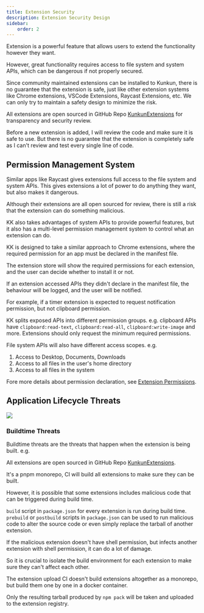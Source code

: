 ```yaml
---
title: Extension Security
description: Extension Security Design
sidebar:
    order: 2
---
```


Extension is a powerful feature that allows users to extend the functionality however they want.

However, great functionality requires access to file system and system APIs, which can be dangerous if not properly secured.

Since community maintained extensions can be installed to Kunkun, there is no guarantee that the extension is safe,
just like other extension systems like Chrome extensions, VSCode Extensions, Raycast Extensions, etc.
We can only try to maintain a safety design to minimize the risk.

All extensions are open sourced in GitHub Repo [KunkunExtensions](https://github.com/HuakunTech/KunkunExtensions/) for transparency and security review.

Before a new extension is added, I will review the code and make sure it is safe to use.
But there is no guarantee that the extension is completely safe as I can't review and test every single line of code.

## Permission Management System

Similar apps like Raycast gives extensions full access to the file system and system APIs.
This gives extensions a lot of power to do anything they want, but also makes it dangerous.

Although their extensions are all open sourced for review, there is still a risk that the extension can do something malicious.

KK also takes advantages of system APIs to provide powerful features, but it also has a multi-level
permission management system to control what an extension can do.

KK is designed to take a similar approach to Chrome extensions, where the required permission for an app must be declared in the manifest file.

The extension store will show the required permissions for each extension, and the user can decide whether to install it or not.

If an extension accessed APIs they didn't declare in the manifest file, the behaviour will be logged, and the user will be notified.

For example, if a timer extension is expected to request notification permission, but not clipboard permission.

KK splits exposed APIs into different permission groups. e.g. clipboard APIs have `clipboard:read-text`, `clipboard:read-all`, `clipboard:write-image` and more.
Extensions should only request the minimum required permissions.

File system APIs will also have different access scopes. e.g.

1. Access to Desktop, Documents, Downloads
2. Access to all files in the user's home directory
3. Access to all files in the system

Fore more details about permission declaration, see [Extension Permissions](/extensions/security/permissions).

## Application Lifecycle Threats

![](https://hacker-storage.s3.us-east-2.amazonaws.com/2024/5/14/application-flow-simple.KMHPzXtV_5V2Cf.svg)

### Buildtime Threats

Buildtime threats are the threats that happen when the extension is being built. e.g.

All extensions are open sourced in GitHub Repo [KunkunExtensions](https://github.com/HuakunTech/KunkunExtensions/).

It's a pnpm monorepo, CI will build all extensions to make sure they can be built.

However, it is possible that some extensions includes malicious code that can be triggered during build time.

`build` script in `package.json` for every extension is run during build time.
`prebuild` or `postbuild` scripts in `package.json` can be used to run malicious code to alter the source code or
even simply replace the tarball of another extension.

If the malicious extension doesn't have shell permission, but infects another extension with shell permission, it can do a lot of damage.

So it is crucial to isolate the build environment for each extension to make sure they can't affect each other.

The extension upload CI doesn't build extensions altogether as a monorepo, but build them one by one in a docker container.

Only the resulting tarball produced by `npm pack` will be taken and uploaded to the extension registry.
